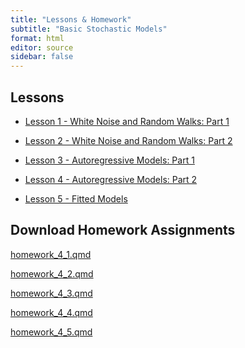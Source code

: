 ```yaml
---
title: "Lessons & Homework"
subtitle: "Basic Stochastic Models"
format: html
editor: source
sidebar: false
---
```


::: {.callout-tip icon=false}

## Lessons

-   [Lesson 1 - White Noise and Random Walks: Part 1](chapter_4_lesson_1.html)

-   [Lesson 2 - White Noise and Random Walks: Part 2](chapter_4_lesson_2.html)

-   [Lesson 3 - Autoregressive Models: Part 1](chapter_4_lesson_3.html)

-   [Lesson 4 - Autoregressive Models: Part 2](chapter_4_lesson_4.html)

-   [Lesson 5 - Fitted Models](chapter_4_lesson_5.html)


:::


::: {.callout-note icon=false}

## Download Homework Assignments

<!-- ## need to update href link to correct files when we get them -->


<a href="https://byuistats.github.io/timeseries/homework/homework_4_1.qmd.qmd" download="homework_4_1.qmd"> homework_4_1.qmd </a>

<a href="https://byuistats.github.io/timeseries/homework/homework_4_2.qmd.qmd" download="homework_4_2.qmd"> homework_4_2.qmd </a>

<a href="https://byuistats.github.io/timeseries/homework/homework_4_3.qmd.qmd" download="homework_4_3.qmd"> homework_4_3.qmd </a>

<a href="https://byuistats.github.io/timeseries/homework/homework_4_4.qmd.qmd" download="homework_4_4.qmd"> homework_4_4.qmd </a>

<a href="https://byuistats.github.io/timeseries/homework/homework_4_5.qmd.qmd" download="homework_4_5.qmd"> homework_4_5.qmd </a>

:::
